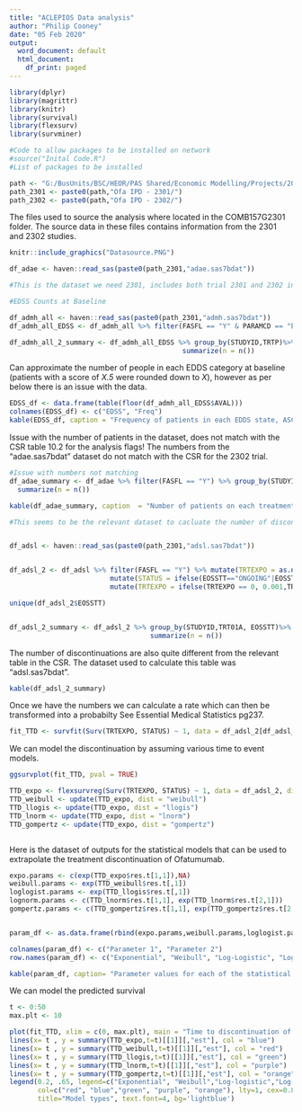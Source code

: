 ```yaml
---
title: "ACLEPIOS Data analysis"
author: "Philip Cooney"
date: "05 Feb 2020"
output:
  word_document: default
  html_document:
    df_print: paged
---
```


```r
library(dplyr)
library(magrittr)
library(knitr)
library(survival)
library(flexsurv)
library(survminer)

```


```r

#Code to allow packages to be installed on network 
#source("Inital Code.R")
#List of packages to be installed

path <- "G:/BusUnits/BSC/HEOR/PAS Shared/Economic Modelling/Projects/2019/Ofamtumumab - MS - Launch CE Model/Priority 4 - Asclepios Data Analysis/"
path_2301 <- paste0(path,"Ofa IPD - 2301/")
path_2302 <- paste0(path,"Ofa IPD - 2302/")


```

The files used to source the analysis where located in the COMB157G2301 folder. The source data in these files contains information from the 2301 and 2302 studies. 

```r
knitr::include_graphics("Datasource.PNG")
```



```r
df_adae <- haven::read_sas(paste0(path_2301,"adae.sas7bdat"))

#This is the dataset we need 2301, includes both trial 2301 and 2302 information

#EDSS Counts at Baseline

df_admh_all <- haven::read_sas(paste0(path_2301,"admh.sas7bdat"))
df_admh_all_EDSS <- df_admh_all %>% filter(FASFL == "Y" & PARAMCD == "EDSS") #& STUDYID == "COMB157G2301")

```



```r
df_admh_all_2_summary <- df_admh_all_EDSS %>% group_by(STUDYID,TRTP)%>%
                                           summarize(n = n())

```


Can approximate the number of people in each EDDS category at baseline (patients with a score of _X.5_ were rounded down to _X_), however as per below there is an issue with the data.

```r

EDSS_df <- data.frame(table(floor(df_admh_all_EDSS$AVAL)))
colnames(EDSS_df) <- c("EDSS", "Freq")
kable(EDSS_df, caption = "Frequency of patients in each EDDS state, ASCLEPIOS trial pooled analysis")
```


Issue with the number of patients in the dataset, does not match with the CSR table 10.2 for the analysis flags! The numbers from the "adae.sas7bdat" dataset do not match with the CSR for the 2302 trial.

```r
#Issue with numbers not matching
df_adae_summary <- df_adae %>% filter(FASFL == "Y") %>% group_by(STUDYID,TRTA)%>% distinct(USUBJID, .keep_all = T) %>%
  summarize(n = n())
```

```r
kable(df_adae_summary, caption  = "Number of patients on each treatment")

```

```r
#This seems to be the relevant dataset to cacluate the number of discontinuations


df_adsl <- haven::read_sas(paste0(path_2301,"adsl.sas7bdat"))


df_adsl_2 <- df_adsl %>% filter(FASFL == "Y") %>% mutate(TRTEXPO = as.numeric(TRTEDT - TRTSDT)/365.25) %>%
                         mutate(STATUS = ifelse(EOSSTT=="ONGOING"|EOSSTT=="COMPLETED", 0, 1)) %>%
                         mutate(TRTEXPO = ifelse(TRTEXPO == 0, 0.001,TRTEXPO))

unique(df_adsl_2$EOSSTT)


df_adsl_2_summary <- df_adsl_2 %>% group_by(STUDYID,TRT01A, EOSSTT)%>%
                                   summarize(n = n())


```

The number of discontinuations are also quite different from the relevant table in the CSR. The dataset used to calculate this table was "adsl.sas7bdat".


```r
kable(df_adsl_2_summary)

```

Once we have the numbers we can calculate a rate which can then be transformed into a probabilty See Essential Medical Statistics pg237.



```r

fit_TTD <- survfit(Surv(TRTEXPO, STATUS) ~ 1, data = df_adsl_2[df_adsl_2$TRT01A=="Ofatumumab 20mg",])


```

We can model the discontinuation by assuming various time to event models.

```r

ggsurvplot(fit_TTD, pval = TRUE)

```


```r

TTD_expo <- flexsurvreg(Surv(TRTEXPO, STATUS) ~ 1, data = df_adsl_2, dist = "exp")
TTD_weibull <- update(TTD_expo, dist = "weibull")
TTD_llogis <- update(TTD_expo, dist = "llogis")
TTD_lnorm <- update(TTD_expo, dist = "lnorm")
TTD_gompertz <- update(TTD_expo, dist = "gompertz")



```


Here is the dataset of outputs for the statistical models that can be used to extrapolate the treatment discontinuation of Ofatumumab.
```r
expo.params <- c(exp(TTD_expo$res.t[1,1]),NA)
weibull.params <- exp(TTD_weibull$res.t[,1])
loglogist.params <- exp(TTD_llogis$res.t[,1])
lognorm.params <- c(TTD_lnorm$res.t[1,1], exp(TTD_lnorm$res.t[2,1]))
gompertz.params <- c(TTD_gompertz$res.t[1,1], exp(TTD_gompertz$res.t[2,1]))


param_df <- as.data.frame(rbind(expo.params,weibull.params,loglogist.params,lognorm.params,gompertz.params))

colnames(param_df) <- c("Parameter 1", "Parameter 2")
row.names(param_df) <- c("Exponential", "Weibull", "Log-Logistic", "Log-Normal","Gompertz")

```

```r
kable(param_df, caption= "Parameter values for each of the statistical models")

```



We can model the predicted survival
```r
t <- 0:50
max.plt <- 10

plot(fit_TTD, xlim = c(0, max.plt), main = "Time to discontinuation of Ofatumumab", xlab = "Years")
lines(x= t , y = summary(TTD_expo,t=t)[[1]][,"est"], col = "blue")
lines(x= t , y = summary(TTD_weibull,t=t)[[1]][,"est"], col = "red")
lines(x= t , y = summary(TTD_llogis,t=t)[[1]][,"est"], col = "green")
lines(x= t , y = summary(TTD_lnorm,t=t)[[1]][,"est"], col = "purple")
lines(x= t , y = summary(TTD_gompertz,t=t)[[1]][,"est"], col = "orange")
legend(0.2, .65, legend=c("Exponential", "Weibull","Log-logistic","Log-Normal", "Gompertz"),
       col=c("red", "blue","green", "purple", "orange"), lty=1, cex=0.8,
       title="Model types", text.font=4, bg='lightblue')



```













